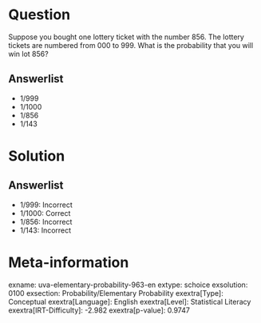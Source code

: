 Question
========

Suppose you bought one lottery ticket with the number 856. The lottery tickets are numbered from 000 to 999. What is the probability that you will win lot 856?

Answerlist
----------

* 1/999
* 1/1000
* 1/856
* 1/143

Solution
========

Answerlist
----------

* 1/999: Incorrect
* 1/1000: Correct
* 1/856: Incorrect
* 1/143: Incorrect

Meta-information
================
exname: uva-elementary-probability-963-en
extype: schoice
exsolution: 0100
exsection: Probability/Elementary Probability
exextra[Type]: Conceptual
exextra[Language]: English
exextra[Level]: Statistical Literacy
exextra[IRT-Difficulty]: -2.982
exextra[p-value]: 0.9747
